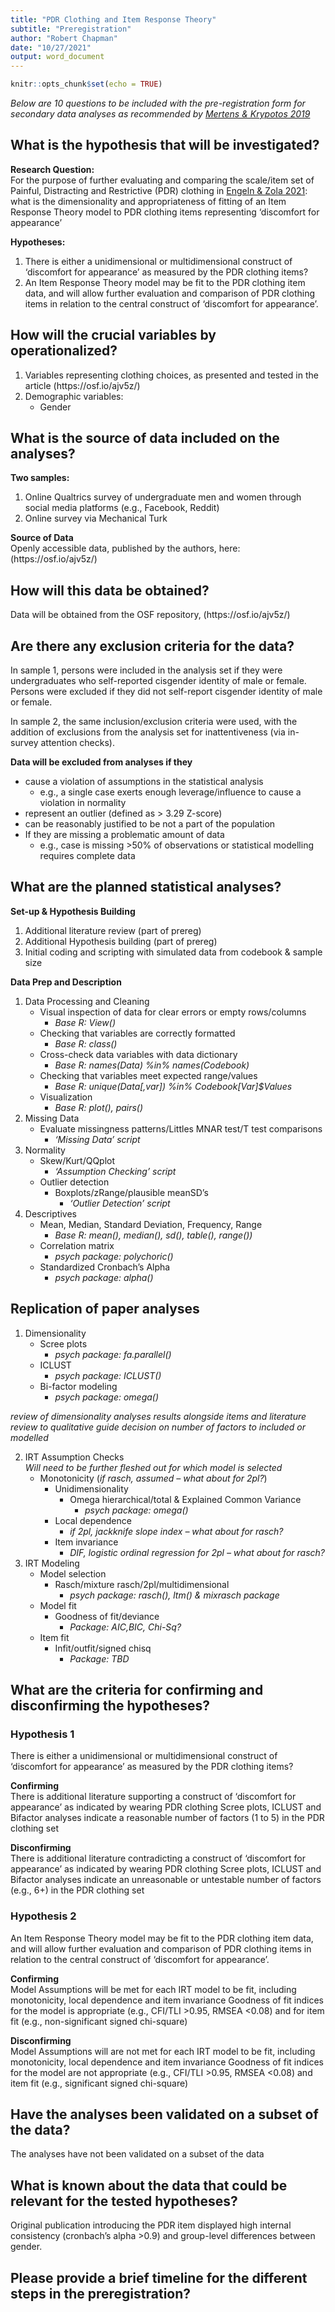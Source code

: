 ```yaml
---
title: "PDR Clothing and Item Response Theory"
subtitle: "Preregistration"
author: "Robert Chapman"
date: "10/27/2021"
output: word_document
---
```


```r
knitr::opts_chunk$set(echo = TRUE)
```

*Below are 10 questions to be included with the pre-registration form for secondary data analyses as recommended by [Mertens & Krypotos 2019](https://psycnet.apa.org/doi/10.1037/abn0000424)*

## What is the hypothesis that will be investigated?

**Research Question:**  
For the purpose of further evaluating and comparing the scale/item set of Painful, Distracting and Restrictive (PDR) clothing in [Engeln & Zola 2021](https://doi.org/10.1007/s11199-021-01230-9): what is the dimensionality and appropriateness of fitting of an Item Response Theory model to PDR clothing items representing ‘discomfort for appearance’

**Hypotheses:**  
  
1. There is either a unidimensional or multidimensional construct of ‘discomfort for appearance’ as measured by the PDR clothing items?  
2. An Item Response Theory model may be fit to the PDR clothing item data, and will allow further evaluation and comparison of PDR clothing items in relation to the central construct of ‘discomfort for appearance’.

## How will the crucial variables by operationalized?
  
1. Variables representing clothing choices, as presented and tested in the article (https://osf.io/ajv5z/)
2. Demographic variables:
   + Gender
  
## What is the source of data included on the analyses?

**Two samples:**  
  
1. Online Qualtrics survey of undergraduate men and women through social media platforms (e.g., Facebook, Reddit)  
2. Online survey via Mechanical Turk  

**Source of Data**  
Openly accessible data, published by the authors, here: (https://osf.io/ajv5z/)

## How will this data be obtained?

Data will be obtained from the OSF repository, (https://osf.io/ajv5z/)	

## Are there any exclusion criteria for the data?

In sample 1, persons were included in the analysis set if they were undergraduates who self-reported cisgender identity of male or female. Persons were excluded if they did not self-report cisgender identity of male or female.  
  
In sample 2, the same inclusion/exclusion criteria were used, with the addition of exclusions from the analysis set for inattentiveness (via in-survey attention checks).  

**Data will be excluded from analyses if they**   
  
* cause a violation of assumptions in the statistical analysis
  + e.g., a single case exerts enough leverage/influence to cause a violation in normality
* represent an outlier (defined as > 3.29 Z-score)
* can be reasonably justified to be not a part of the population
* If they are missing a problematic amount of data
  + e.g., case is missing >50% of observations or statistical modelling requires complete data  
  
## What are the planned statistical analyses?
  
**Set-up & Hypothesis Building**  
  
1. Additional literature review (part of prereg)
2. Additional Hypothesis building (part of prereg)
3. Initial coding and scripting with simulated data from codebook & sample size  
  
**Data Prep and Description**  
  
1. Data Processing and Cleaning
    + Visual inspection of data for clear errors or empty rows/columns
      - *Base R: View()*
    + Checking that variables are correctly formatted 
      - *Base R: class()*
    + Cross-check data variables with data dictionary
      - *Base R: names(Data) %in%  names(Codebook)*
    + Checking that variables meet expected range/values
      - *Base R: unique(Data[,var]) %in% Codebook[Var]$Values*
    + Visualization
      - *Base R: plot(), pairs()*  
2. Missing Data
    + Evaluate missingness patterns/Littles MNAR test/T test comparisons
      - *‘Missing Data’ script*  
3. Normality  
    + Skew/Kurt/QQplot
      - *‘Assumption Checking’ script*
    + Outlier detection
      - Boxplots/zRange/plausible meanSD’s
        + *‘Outlier Detection’ script*  
    
3. Descriptives  
    + Mean, Median, Standard Deviation, Frequency, Range
      - *Base R: mean(), median(), sd(), table(), range())*
    + Correlation matrix 
      - *psych package: polychoric()*
    + Standardized Cronbach’s Alpha
      - *psych package: alpha()*    

## Replication of paper analyses
  
1. Dimensionality
    + Scree plots
      - *psych package: fa.parallel()*
    + ICLUST
      - *psych package: ICLUST()*
    + Bi-factor modeling
      - *psych package: omega()*  
  
*review of dimensionality analyses results alongside items and literature review to qualitative guide decision on number of factors to included or modelled*
  
2. IRT Assumption Checks  
	*Will need to be further fleshed out for which model is selected*
    + Monotonicity (*if rasch, assumed – what about for 2pl?*)
      - Unidimensionality
        + Omega hierarchical/total & Explained Common Variance
          - *psych package: omega()*
      - Local dependence 
        + *if 2pl, jackknife slope index – what about for rasch?*
      - Item invariance
        + *DIF, logistic ordinal regression for 2pl – what about for rasch?*
    
3. IRT Modeling
    + Model selection 
      - Rasch/mixture rasch/2pl/multidimensional 
        - *psych package: rasch(), ltm() & mixrasch package* 
    + Model fit
      - Goodness of fit/deviance 
        - *Package: AIC,BIC, Chi-Sq?*
    + Item fit
      - Infit/outfit/signed chisq
        - *Package: TBD*  
  
## What are the criteria for confirming and disconfirming the hypotheses?
  
### Hypothesis 1  
There is either a unidimensional or multidimensional construct of ‘discomfort for appearance’ as measured by the PDR clothing items?  
  
**Confirming**  
There is additional literature supporting a construct of ‘discomfort for appearance’ as indicated by wearing PDR clothing
Scree plots, ICLUST and Bifactor analyses indicate a reasonable number of factors (1 to 5) in the PDR clothing set
  
**Disconfirming**  
There is additional literature contradicting a construct of ‘discomfort for appearance’ as indicated by wearing PDR clothing
Scree plots, ICLUST and Bifactor analyses indicate an unreasonable or untestable number of factors (e.g., 6+) in the PDR clothing set
  
### Hypothesis 2  
An Item Response Theory model may be fit to the PDR clothing item data, and will allow further evaluation and comparison of PDR clothing items in relation to the central construct of ‘discomfort for appearance’.  
  
**Confirming**  
Model Assumptions will be met for each IRT model to be fit, including monotonicity, local dependence and item invariance
Goodness of fit indices for the model is appropriate (e.g., CFI/TLI >0.95, RMSEA <0.08) and for item fit (e.g., non-significant signed chi-square)  
  
**Disconfirming**  
Model Assumptions will are not met for each IRT model to be fit, including monotonicity, local dependence and item invariance
Goodness of fit indices for the model are not appropriate (e.g., CFI/TLI >0.95, RMSEA <0.08) and item fit (e.g., significant signed chi-square)  
  

## Have the analyses been validated on a subset of the data?

The analyses have not been validated on a subset of the data 

## What is known about the data that could be relevant for the tested hypotheses?

Original publication introducing the PDR item displayed high internal consistency (cronbach’s alpha >0.9) and group-level differences between gender.

## Please provide a brief timeline for the different steps in the preregistration?

